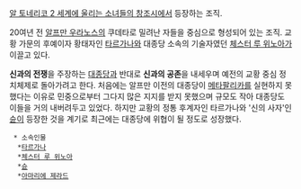[[알 토네리코 2 세계에 울리는 소녀들의 창조시]]에서 등장하는 조직.

20여년 전 [[알프만 우라노스]]의 쿠데타로 밀려난 자들을 중심으로 형성되어 있는 조직. 교황 가문의 후예이자 황태자인 [[타르가나]]와 대종당 소속의 기술자였던 [[체스터 루 위노아]]가 이끌고 있다.

'''신과의 전쟁'''을 주장하는 [[대종당]]과 반대로 '''신과의 공존'''을 내세우며 예전의 교황 중심 정치체제로 돌아가려고 한다.
처음에는 알프만 이전의 대종당이 [[메타팔리카]]를 실현하지 못했다는 이유로 민중으로부터 그다지 많은 지지를 받지 못했으며 규모도 작아 대종당도 이들을 거의 내버려두고 있었다. 하지만 교황의 정통 후계자인 타르가나와 '신의 사자'인 [[슌]]이 등장한 것을 계기로 최근에는 대종당에 위협이 될 정도로 성장했다.

  * 소속인물
   *[[타르가나]]
   *[[체스터 루 위노아]]
   *[[슌]]
   *[[아마리에 제라드]]
